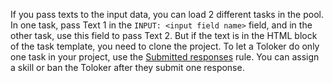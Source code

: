 <Cut title="I have two text versions that I want to show to my respondents: one version to half of the audience, and another version to the other half (like in A/B testing). Is this possible in Toloka, or do I need to create two separate projects?">

If you pass texts to the input data, you can load 2 different tasks in the pool. In one task, pass Text 1 in the `INPUT: <input field name>` field, and in the other task, use this field to pass Text 2. But if the text is in the HTML block of the task template, you need to clone the project. To let a Toloker do only one task in your project, use the [Submitted responses](/docs-new/guide/submitted-answers) rule. You can assign a skill or ban the Toloker after they submit one response.

</Cut>
